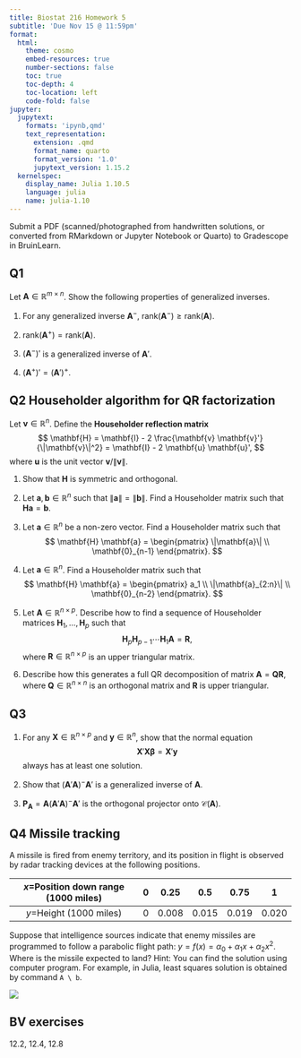 ```yaml
---
title: Biostat 216 Homework 5
subtitle: 'Due Nov 15 @ 11:59pm'
format:
  html:
    theme: cosmo
    embed-resources: true
    number-sections: false
    toc: true
    toc-depth: 4
    toc-location: left
    code-fold: false
jupyter:
  jupytext:
    formats: 'ipynb,qmd'
    text_representation:
      extension: .qmd
      format_name: quarto
      format_version: '1.0'
      jupytext_version: 1.15.2
  kernelspec:
    display_name: Julia 1.10.5
    language: julia
    name: julia-1.10
---
```


Submit a PDF (scanned/photographed from handwritten solutions, or converted from RMarkdown or Jupyter Notebook or Quarto) to Gradescope in BruinLearn. 

## Q1

Let $\mathbf{A} \in \mathbb{R}^{m \times n}$. Show the following properties of generalized inverses.

1. For any generalized inverse $\mathbf{A}^-$, $\text{rank}(\mathbf{A}^-) \ge \text{rank}(\mathbf{A})$.

2. $\text{rank}(\mathbf{A}^+) = \text{rank}(\mathbf{A})$.

3. $(\mathbf{A}^-)'$ is a generalized inverse of $\mathbf{A}'$.

4. $(\mathbf{A}^+)' = (\mathbf{A}')^+$.

## Q2 Householder algorithm for QR factorization

Let $\mathbf{v} \in \mathbb{R}^n$. Define the **Householder reflection matrix**
$$
\mathbf{H} = \mathbf{I} - 2 \frac{\mathbf{v} \mathbf{v}'}{\|\mathbf{v}\|^2} = \mathbf{I} - 2 \mathbf{u} \mathbf{u}',
$$
where $\mathbf{u}$ is the unit vector $\mathbf{v} / \|\mathbf{v}\|$.

1. Show that $\mathbf{H}$ is symmetric and orthogonal.

2. Let $\mathbf{a}, \mathbf{b} \in \mathbb{R}^n$ such that $\|\mathbf{a}\| = \|\mathbf{b}\|$. Find a Householder matrix such that $\mathbf{H} \mathbf{a} = \mathbf{b}$.

3. Let $\mathbf{a} \in \mathbb{R}^n$ be a non-zero vector. Find a Householder matrix such that
$$
\mathbf{H} \mathbf{a} = \begin{pmatrix} \|\mathbf{a}\| \\ \mathbf{0}_{n-1} \end{pmatrix}.
$$

4. Let $\mathbf{a} \in \mathbb{R}^n$. Find a Householder matrix such that
$$
\mathbf{H} \mathbf{a} = \begin{pmatrix} a_1 \\ \|\mathbf{a}_{2:n}\| \\ \mathbf{0}_{n-2} \end{pmatrix}.
$$

5. Let $\mathbf{A} \in \mathbb{R}^{n \times p}$. Describe how to find a sequence of Householder matrices $\mathbf{H}_1, \ldots, \mathbf{H}_{p}$ such that
$$
\mathbf{H}_{p} \mathbf{H}_{p-1} \cdots \mathbf{H}_1 \mathbf{A} = \mathbf{R},
$$
where $\mathbf{R} \in \mathbb{R}^{n \times p}$ is an upper triangular matrix.  

6. Describe how this generates a full QR decomposition of matrix $\mathbf{A} = \mathbf{Q} \mathbf{R}$, where $\mathbf{Q} \in \mathbb{R}^{n \times n}$ is an orthogonal matrix and $\mathbf{R}$ is upper triangular.

## Q3

1. For any $\mathbf{X} \in \mathbb{R}^{n \times p}$ and $\mathbf{y} \in \mathbb{R}^n$, show that the normal equation 
$$
\mathbf{X}' \mathbf{X} \boldsymbol{\beta} = \mathbf{X}' \mathbf{y}
$$
always has at least one solution.

2. Show that $(\mathbf{A}' \mathbf{A})^- \mathbf{A}'$ is a generalized inverse of $\mathbf{A}$.

3. $\mathbf{P}_{\mathbf{A}} = \mathbf{A} (\mathbf{A}' \mathbf{A})^- \mathbf{A}'$ is the orthogonal projector onto $\mathcal{C}(\mathbf{A})$.

## Q4 Missile tracking

A missile is fired from enemy territory, and its position in flight is observed by radar tracking devices at the following positions.

| $x$=Position down range (1000 miles) | 0 |  0.25 |  0.5  |  0.75 |   1   |
|:------------------------------------:|:-:|:-----:|:-----:|:-----:|:-----:|
|        $y$=Height (1000 miles)       | 0 | 0.008 | 0.015 | 0.019 | 0.020 |

Suppose that intelligence sources indicate that enemy missiles are programmed to follow a parabolic flight path: $y = f(x) = \alpha_0 + \alpha_1 x + \alpha_2 x^2$. Where is the missile expected to land? Hint: You can find the solution using computer program. For example, in Julia, least squares solution is obtained by command `A \ b`.

![](missile.png)

## BV exercises

12.2, 12.4, 12.8
